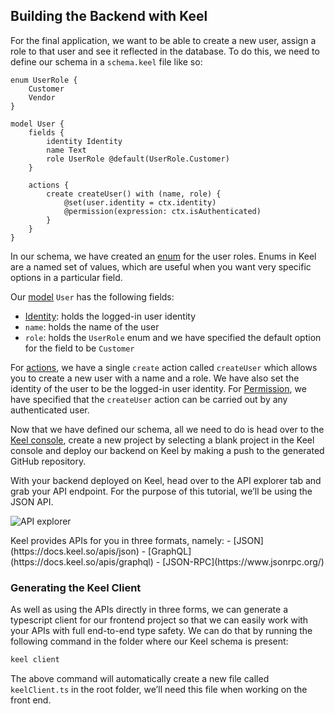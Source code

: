 
## Building the Backend with Keel

For the final application, we want to be able to create a new user, assign a role to that user and see it reflected in the database. To do this, we need to define our schema in a `schema.keel` file like so:

```keel
enum UserRole {
    Customer
    Vendor
}

model User {
    fields {
        identity Identity
        name Text
        role UserRole @default(UserRole.Customer)
    }

    actions {
        create createUser() with (name, role) {
            @set(user.identity = ctx.identity)
            @permission(expression: ctx.isAuthenticated)
        }
    }
}
```

In our schema, we have created an [enum](https://docs.keel.so/models#enums) for the user roles. Enums in Keel are a named set of values, which are useful when you want very specific options in a particular field.

Our [model](https://docs.keel.so/models) `User` has the following fields:

- [Identity](https://docs.keel.so/identity): holds the logged-in user identity
- `name`: holds the name of the user
- `role`: holds the `UserRole` enum and we have specified the default option for the field to be `Customer`

For [actions](https://docs.keel.so/actions), we have a single `create` action called `createUser` which allows you to create a new user with a name and a role. We have also set the identity of the user to be the logged-in user identity.
For [Permission](https://docs.keel.so/permissions), we have specified that the `createUser` action can be carried out by any authenticated user.

Now that we have defined our schema, all we need to do is head over to the [Keel console](https://console.keel.so), create a new project by selecting a blank project in the Keel console and deploy our backend on Keel by making a push to the generated GitHub repository.

With your backend deployed on Keel, head over to the API explorer tab and grab your API endpoint. For the purpose of this tutorial, we’ll be using the JSON API.

![API explorer](/guide-auth-api-explorer.png)

<Callout type="info" emoji="💡">
 Keel provides APIs for you in three formats, namely:
- [JSON](https://docs.keel.so/apis/json)
- [GraphQL](https://docs.keel.so/apis/graphql)
- [JSON-RPC](https://www.jsonrpc.org/)
</Callout>

### Generating the Keel Client

As well as using the APIs directly in three forms, we can generate a typescript client for our frontend project so that we can easily work with your APIs with full end-to-end type safety. We can do that by running the following command in the folder where our Keel schema is present:

```bash
keel client
```

The above command will automatically create a new file called `keelClient.ts` in the root folder, we’ll need this file when working on the front end.
